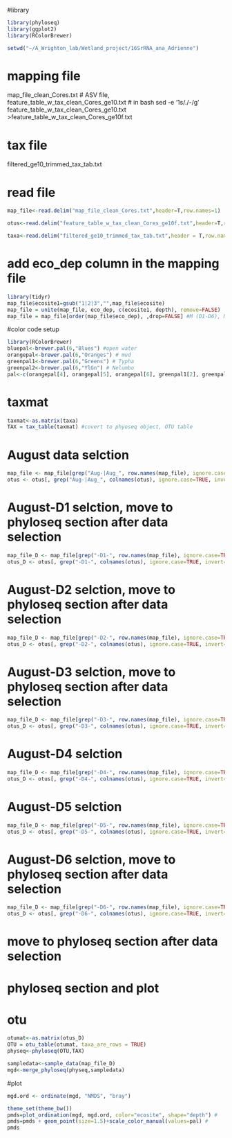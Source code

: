 #library
```r
library(phyloseq)
library(ggplot2)
library(RColorBrewer)
```

```r
setwd("~/A_Wrighton_lab/Wetland_project/16SrRNA_ana_Adrienne")
```

# mapping file
map_file_clean_Cores.txt
# ASV file, 
feature_table_w_tax_clean_Cores_ge10.txt
# in bash
sed -e '1s/\./-/g' feature_table_w_tax_clean_Cores_ge10.txt >feature_table_w_tax_clean_Cores_ge10f.txt

# tax file
filtered_ge10_trimmed_tax_tab.txt

# read file
```r
map_file<-read.delim("map_file_clean_Cores.txt",header=T,row.names=1)

otus<-read.delim("feature_table_w_tax_clean_Cores_ge10f.txt",header=T,row.names=1, check.names=FALSE) 

taxa<-read.delim("filtered_ge10_trimmed_tax_tab.txt",header = T,row.names = 1) #tax_info, 

```

# add eco_dep column in the mapping file
```r
library(tidyr)
map_file$ecosite1=gsub("1|2|3","",map_file$ecosite)
map_file = unite(map_file, eco_dep, c(ecosite1, depth), remove=FALSE)
map_file = map_file[order(map_file$eco_dep), ,drop=FALSE] #M (D1-D6), N, OW, T is the order
```

#color code setup
```r
library(RColorBrewer)
bluepal<-brewer.pal(6,"Blues") #open water
orangepal<-brewer.pal(6,"Oranges") # mud
greenpal1<-brewer.pal(6,"Greens") # Typha
greenpal2<-brewer.pal(6,"YlGn") # Nelumbo
pal<-c(orangepal[4], orangepal[5], orangepal[6], greenpal1[2], greenpal1[3], greenpal1[4], bluepal[4], bluepal[5], bluepal[6], greenpal2[6])


```
# taxmat
```r
taxmat<-as.matrix(taxa)
TAX = tax_table(taxmat) #covert to phyoseq object, OTU table
```


# August data selction
```r
map_file <- map_file[grep("Aug-|Aug_", row.names(map_file), ignore.case=TRUE, invert=FALSE),]
otus <- otus[, grep("Aug-|Aug_", colnames(otus), ignore.case=TRUE, invert=FALSE)]
```

# August-D1 selction, move to  phyloseq section after data selection
```r
map_file_D <- map_file[grep("-D1-", row.names(map_file), ignore.case=TRUE, invert=FALSE),]
otus_D <- otus[, grep("-D1-", colnames(otus), ignore.case=TRUE, invert=FALSE)]
```


# August-D2 selction, move to  phyloseq section after data selection
```r
map_file_D <- map_file[grep("-D2-", row.names(map_file), ignore.case=TRUE, invert=FALSE),]
otus_D <- otus[, grep("-D2-", colnames(otus), ignore.case=TRUE, invert=FALSE)]
```

# August-D3 selction, move to  phyloseq section after data selection
```r
map_file_D <- map_file[grep("-D3-", row.names(map_file), ignore.case=TRUE, invert=FALSE),]
otus_D <- otus[, grep("-D3-", colnames(otus), ignore.case=TRUE, invert=FALSE)]
```

# August-D4 selction
```r
map_file_D <- map_file[grep("-D4-", row.names(map_file), ignore.case=TRUE, invert=FALSE),]
otus_D <- otus[, grep("-D4-", colnames(otus), ignore.case=TRUE, invert=FALSE)]
```

# August-D5 selction
```r
map_file_D <- map_file[grep("-D5-", row.names(map_file), ignore.case=TRUE, invert=FALSE),]
otus_D <- otus[, grep("-D5-", colnames(otus), ignore.case=TRUE, invert=FALSE)]
```

# August-D6 selction, move to  phyloseq section after data selection
```r
map_file_D <- map_file[grep("-D6-", row.names(map_file), ignore.case=TRUE, invert=FALSE),]
otus_D <- otus[, grep("-D6-", colnames(otus), ignore.case=TRUE, invert=FALSE)]
```
# move to  phyloseq section after data selection


# phyloseq section and plot
# 
# otu
```r
otumat<-as.matrix(otus_D)
OTU = otu_table(otumat, taxa_are_rows = TRUE)
physeq<-phyloseq(OTU,TAX) 

sampledata<-sample_data(map_file_D)
mgd<-merge_phyloseq(physeq,sampledata)
```

#plot

```r
mgd.ord <- ordinate(mgd, "NMDS", "bray")
```

```r
theme_set(theme_bw())
pmds=plot_ordination(mgd, mgd.ord, color="ecosite", shape="depth") #
pmds=pmds + geom_point(size=1.5)+scale_color_manual(values=pal) #
pmds
```

```r
```